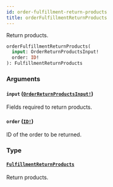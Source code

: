```yaml
---
id: order-fulfillment-return-products
title: orderFulfillmentReturnProducts
---
```


Return products.

```graphql
orderFulfillmentReturnProducts(
  input: OrderReturnProductsInput!
  order: ID!
): FulfillmentReturnProducts

```

### Arguments

#### `input` ([`OrderReturnProductsInput!`](/developer/api-reference/inputs/order-return-products-input))

Fields required to return products.

#### `order` ([`ID!`](/developer/api-reference/scalars/id))

ID of the order to be returned.

### Type

#### [`FulfillmentReturnProducts`](/developer/api-reference/objects/fulfillment-return-products)

Return products.
